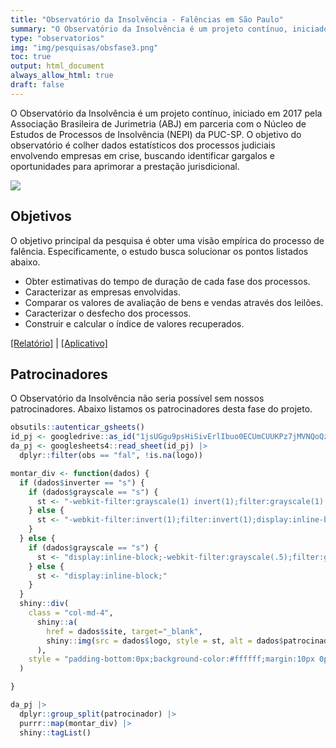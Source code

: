 ```yaml
---
title: "Observatório da Insolvência - Falências em São Paulo"
summary: "O Observatório da Insolvência é um projeto contínuo, iniciado em 2017 pela Associação Brasileira de Jurimetria (ABJ) em parceria com o Núcleo de Estudos de Processos de Insolvência (NEPI) da PUC-SP. O objetivo do observatório é colher dados estatísticos dos processos judiciais envolvendo empresas em crise, buscando identificar gargalos e oportunidades para aprimorar a prestação jurisdicional."
type: "observatorios"
img: "img/pesquisas/obsfase3.png"
toc: true
output: html_document
always_allow_html: true
draft: false
---
```


O Observatório da Insolvência é um projeto contínuo, iniciado em 2017 pela Associação Brasileira de Jurimetria (ABJ) em parceria com o Núcleo de Estudos de Processos de Insolvência (NEPI) da PUC-SP. O objetivo do observatório é colher dados estatísticos dos processos judiciais envolvendo empresas em crise, buscando identificar gargalos e oportunidades para aprimorar a prestação jurisdicional.

![](/img/pesquisas/obsfase3.png)

## Objetivos

O objetivo principal da pesquisa é obter uma visão empírica do processo de falência. Especificamente, o estudo busca solucionar os pontos listados abaixo.

- Obter estimativas do tempo de duração de cada fase dos processos.
- Caracterizar as empresas envolvidas.
- Comparar os valores de avaliação de bens e vendas através dos leilões.
- Caracterizar o desfecho dos processos.
- Construir e calcular o índice de valores recuperados.

<a href="https://abjur.github.io/obsFase3/">[Relatório]</a>
| <a href="https://abjur.shinyapps.io/obsFase3/">[Aplicativo]</a>

## Patrocinadores
<p>O Observatório da Insolvência não seria possível sem nossos patrocinadores. Abaixo listamos os patrocinadores desta fase do projeto.</p>

<div class="row" style="align:center;">

```r

obsutils::autenticar_gsheets()
id_pj <- googledrive::as_id("1jsUGgu9psHiSivErlIbuo0ECUmCUUKPz7jMVNQoQzIQ")
da_pj <- googlesheets4::read_sheet(id_pj) |>
  dplyr::filter(obs == "fal", !is.na(logo))

montar_div <- function(dados) {
  if (dados$inverter == "s") {
    if (dados$grayscale == "s") {
      st <- "-webkit-filter:grayscale(1) invert(1);filter:grayscale(1) invert(1);display:inline-block;"
    } else {
      st <- "-webkit-filter:invert(1);filter:invert(1);display:inline-block;"
    }
  } else {
    if (dados$grayscale == "s") {
      st <- "display:inline-block;-webkit-filter:grayscale(.5);filter:grayscale(.5);"
    } else {
      st <- "display:inline-block;"
    }
  }
  shiny::div(
    class = "col-md-4",
      shiny::a(
        href = dados$site, target="_blank",
        shiny::img(src = dados$logo, style = st, alt = dados$patrocinador)
      ),
    style = "padding-bottom:0px;background-color:#ffffff;margin:10px 0px 0px 0px;min-height:200px;display:flex;justify-content:center;align-items:center;"
  )

}

da_pj |>
  dplyr::group_split(patrocinador) |>
  purrr::map(montar_div) |>
  shiny::tagList()
```
</div>

